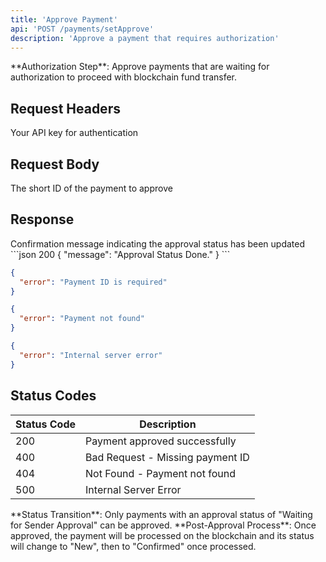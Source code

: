 ```yaml
---
title: 'Approve Payment'
api: 'POST /payments/setApprove'
description: 'Approve a payment that requires authorization'
---
```


<Note>
**Authorization Step**: Approve payments that are waiting for authorization to proceed with blockchain fund transfer.
</Note>

## Request Headers

<ParamField header="x-api-key" type="string" required>
  Your API key for authentication
</ParamField>

## Request Body

<ParamField body="paymentId" type="string" required>
  The short ID of the payment to approve
</ParamField>

## Response

<ResponseField name="message" type="string">
  Confirmation message indicating the approval status has been updated
</ResponseField>

<ResponseExample>
```json 200 
{
  "message": "Approval Status Done."
}
```

```json 400 
{
  "error": "Payment ID is required"
}
```

```json 404 
{
  "error": "Payment not found"
}
```

```json 500
{
  "error": "Internal server error"
}
```
</ResponseExample>

## Status Codes

| Status Code | Description |
|-------------|-------------|
| 200 | Payment approved successfully |
| 400 | Bad Request - Missing payment ID |
| 404 | Not Found - Payment not found |
| 500 | Internal Server Error |

<Warning>
**Status Transition**: Only payments with an approval status of "Waiting for Sender Approval" can be approved.
</Warning>

<Info>
**Post-Approval Process**: Once approved, the payment will be processed on the blockchain and its status will change to "New", then to "Confirmed" once processed.
</Info>